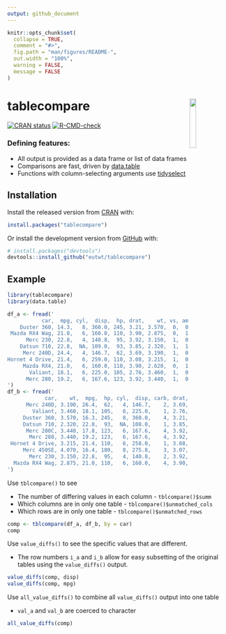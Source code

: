 ```yaml
---
output: github_document
---
```


<!-- README.md is generated from README.Rmd. Please edit that file -->

```r
knitr::opts_chunk$set(
  collapse = TRUE,
  comment = "#>",
  fig.path = "man/figures/README-",
  out.width = "100%",
  warning = FALSE,
  message = FALSE
)
```

# tablecompare <img id="logo" src="man/figures/logo.png" align="right" width="17%" height="17%" />

<!-- badges: start -->
[![CRAN status](https://www.r-pkg.org/badges/version/tablecompare)](https://CRAN.R-project.org/package=tablecompare)
[![R-CMD-check](https://github.com/eutwt/tablecompare/actions/workflows/R-CMD-check.yaml/badge.svg)](https://github.com/eutwt/tablecompare/actions/workflows/R-CMD-check.yaml)
<!-- badges: end -->

### Defining features:

* All output is provided as a data frame or list of data frames
* Comparisons are fast, driven by [data.table](https://rdatatable.gitlab.io/data.table/)
* Functions with column-selecting arguments use [tidyselect](https://tidyselect.r-lib.org/)

## Installation

Install the released version from [CRAN](https://CRAN.R-project.org) with:

``` r
install.packages("tablecompare")
```

Or install the development version from [GitHub](https://github.com/) with:

``` r
# install.packages("devtools")
devtools::install_github("eutwt/tablecompare")
```


## Example

```r
library(tablecompare)
library(data.table)

df_a <- fread('
           car,  mpg, cyl,  disp,  hp, drat,    wt, vs, am
    Duster 360, 14.3,   8, 360.0, 245, 3.21, 3.570,  0,  0
 Mazda RX4 Wag, 21.0,   6, 160.0, 110, 3.90, 2.875,  0,  1
      Merc 230, 22.8,   4, 140.8,  95, 3.92, 3.150,  1,  0
    Datsun 710, 22.8,  NA, 109.0,  93, 3.85, 2.320,  1,  1
     Merc 240D, 24.4,   4, 146.7,  62, 3.69, 3.190,  1,  0
Hornet 4 Drive, 21.4,   6, 259.0, 110, 3.08, 3.215,  1,  0
     Mazda RX4, 21.0,   6, 160.0, 110, 3.90, 2.620,  0,  1
       Valiant, 18.1,   6, 225.0, 105, 2.76, 3.460,  1,  0
      Merc 280, 19.2,   6, 167.6, 123, 3.92, 3.440,  1,  0
')
df_b <- fread('
            car,    wt,  mpg,  hp, cyl,  disp, carb, drat, vs
      Merc 240D, 3.190, 26.4,  62,   4, 146.7,    2, 3.69,  1
        Valiant, 3.460, 18.1, 105,   6, 225.0,    1, 2.76,  1
     Duster 360, 3.570, 16.3, 245,   8, 360.0,    4, 3.21,  0
     Datsun 710, 2.320, 22.8,  93,  NA, 108.0,    1, 3.85,  1
      Merc 280C, 3.440, 17.8, 123,   6, 167.6,    4, 3.92,  1
       Merc 280, 3.440, 19.2, 123,   6, 167.6,    4, 3.92,  1
 Hornet 4 Drive, 3.215, 21.4, 110,   6, 258.0,    1, 3.08,  1
     Merc 450SE, 4.070, 16.4, 180,   8, 275.8,    3, 3.07,  0
       Merc 230, 3.150, 22.8,  95,   4, 140.8,    2, 3.92,  1
  Mazda RX4 Wag, 2.875, 21.0, 110,   6, 160.0,    4, 3.90,  0
')
```

Use `tblcompare()` to see 

* The number of differing values in each column - `tblcompare()$summ`
* Which columns are in only one table - `tblcompare()$unmatched_cols`
* Which rows are in only one table - `tblcompare()$unmatched_rows`
```r
comp <- tblcompare(df_a, df_b, by = car)
comp
```

Use `value_diffs()` to see the specific values that are different.

* The row numbers `i_a` and `i_b` allow for easy subsetting of the original tables using the `value_diffs()` output.
```r
value_diffs(comp, disp)
value_diffs(comp, mpg)
```

Use `all_value_diffs()` to combine all `value_diffs()` output into one table 

* `val_a` and `val_b` are coerced to character
```r
all_value_diffs(comp)
```

